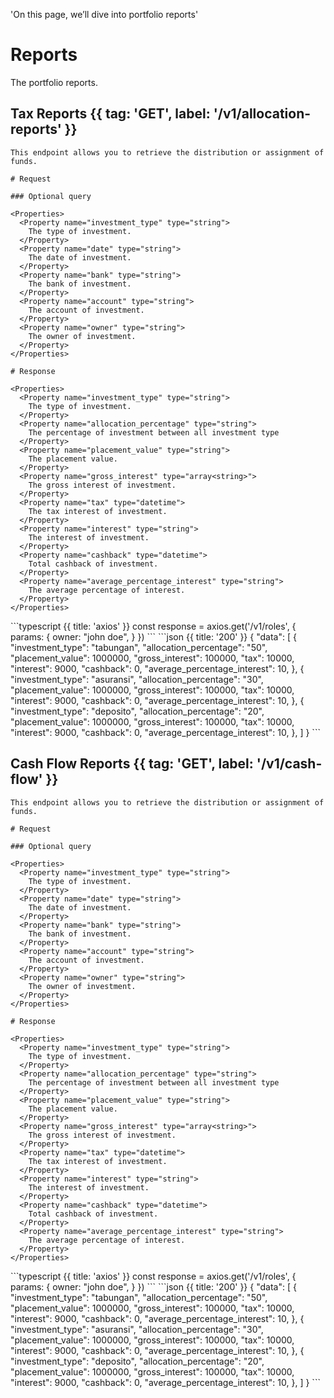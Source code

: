 
  'On this page, we’ll dive into portfolio reports'

# Reports

The portfolio reports.

## Tax Reports {{ tag: 'GET', label: '/v1/allocation-reports' }}

<Row>
  <Col>

    This endpoint allows you to retrieve the distribution or assignment of funds.

    # Request

    ### Optional query

    <Properties>
      <Property name="investment_type" type="string">
        The type of investment.
      </Property>
      <Property name="date" type="string">
        The date of investment.
      </Property>
      <Property name="bank" type="string">
        The bank of investment.
      </Property>
      <Property name="account" type="string">
        The account of investment.
      </Property>
      <Property name="owner" type="string">
        The owner of investment.
      </Property>
    </Properties>

    # Response

    <Properties>
      <Property name="investment_type" type="string">
        The type of investment.
      </Property>
      <Property name="allocation_percentage" type="string">
        The percentage of investment between all investment type
      </Property>
      <Property name="placement_value" type="string">
        The placement value.
      </Property>
      <Property name="gross_interest" type="array<string>">
        The gross interest of investment.
      </Property>
      <Property name="tax" type="datetime">
        The tax interest of investment.
      </Property>
      <Property name="interest" type="string">
        The interest of investment.
      </Property>
      <Property name="cashback" type="datetime">
        Total cashback of investment.
      </Property>
      <Property name="average_percentage_interest" type="string">
        The average percentage of interest.
      </Property>
    </Properties>
  </Col>
  <Col sticky>
    <CodeGroup title="Request" tag="GET" label="/v1/roles">
    ```typescript {{ title: 'axios' }}
    const response = axios.get('/v1/roles', {
      params: {
        owner: "john doe",
      }
    })
    ```
    </CodeGroup>
    <CodeGroup title="Response">
    ```json {{ title: '200' }}
    {
      "data": [
        {
          "investment_type": "tabungan",
          "allocation_percentage": "50",
          "placement_value": 1000000,
          "gross_interest": 100000,
          "tax": 10000,
          "interest": 9000,
          "cashback": 0,
          "average_percentage_interest": 10,
        },
        {
          "investment_type": "asuransi",
          "allocation_percentage": "30",
          "placement_value": 1000000,
          "gross_interest": 100000,
          "tax": 10000,
          "interest": 9000,
          "cashback": 0,
          "average_percentage_interest": 10,
        },
        {
          "investment_type": "deposito",
          "allocation_percentage": "20",
          "placement_value": 1000000,
          "gross_interest": 100000,
          "tax": 10000,
          "interest": 9000,
          "cashback": 0,
          "average_percentage_interest": 10,
        },
      ]
    }
    ```
    </CodeGroup>
  </Col>
</Row>

## Cash Flow Reports {{ tag: 'GET', label: '/v1/cash-flow' }}

<Row>
  <Col>

    This endpoint allows you to retrieve the distribution or assignment of funds.

    # Request

    ### Optional query

    <Properties>
      <Property name="investment_type" type="string">
        The type of investment.
      </Property>
      <Property name="date" type="string">
        The date of investment.
      </Property>
      <Property name="bank" type="string">
        The bank of investment.
      </Property>
      <Property name="account" type="string">
        The account of investment.
      </Property>
      <Property name="owner" type="string">
        The owner of investment.
      </Property>
    </Properties>

    # Response

    <Properties>
      <Property name="investment_type" type="string">
        The type of investment.
      </Property>
      <Property name="allocation_percentage" type="string">
        The percentage of investment between all investment type
      </Property>
      <Property name="placement_value" type="string">
        The placement value.
      </Property>
      <Property name="gross_interest" type="array<string>">
        The gross interest of investment.
      </Property>
      <Property name="tax" type="datetime">
        The tax interest of investment.
      </Property>
      <Property name="interest" type="string">
        The interest of investment.
      </Property>
      <Property name="cashback" type="datetime">
        Total cashback of investment.
      </Property>
      <Property name="average_percentage_interest" type="string">
        The average percentage of interest.
      </Property>
    </Properties>
  </Col>
  <Col sticky>
    <CodeGroup title="Request" tag="GET" label="/v1/roles">
    ```typescript {{ title: 'axios' }}
    const response = axios.get('/v1/roles', {
      params: {
        owner: "john doe",
      }
    })
    ```
    </CodeGroup>
    <CodeGroup title="Response">
    ```json {{ title: '200' }}
    {
      "data": [
        {
          "investment_type": "tabungan",
          "allocation_percentage": "50",
          "placement_value": 1000000,
          "gross_interest": 100000,
          "tax": 10000,
          "interest": 9000,
          "cashback": 0,
          "average_percentage_interest": 10,
        },
        {
          "investment_type": "asuransi",
          "allocation_percentage": "30",
          "placement_value": 1000000,
          "gross_interest": 100000,
          "tax": 10000,
          "interest": 9000,
          "cashback": 0,
          "average_percentage_interest": 10,
        },
        {
          "investment_type": "deposito",
          "allocation_percentage": "20",
          "placement_value": 1000000,
          "gross_interest": 100000,
          "tax": 10000,
          "interest": 9000,
          "cashback": 0,
          "average_percentage_interest": 10,
        },
      ]
    }
    ```
    </CodeGroup>
  </Col>
</Row>
